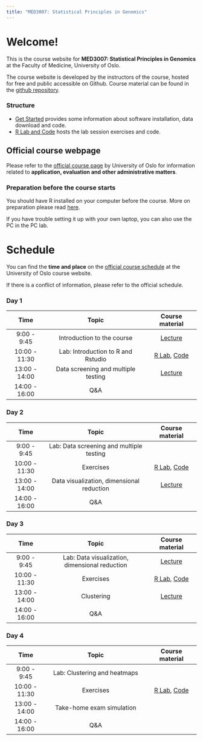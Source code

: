 ```yaml
---
title: "MED3007: Statistical Principles in Genomics"
---
```


# Welcome!

This is the course website for **MED3007: Statistical Principles in Genomics** at the Faculty of Medicine, University of Oslo. 

The course website is developed by the instructors of the course, hosted for free and public accessible on Github. Course material can be found in the [github repository](https://github.com/ocbe-uio/course_med3007).

### Structure

* [Get Started](https://ocbe-uio.github.io/course_med3007/get_started/get_started.html) provides some information about software installation, data download and code.
* [R Lab and Code](https://ocbe-uio.github.io/course_med3007/lab/overview.html) hosts the lab session exercises and code.


::: callout-note
## Official course webpage

Please refer to the [official course page](https://www.uio.no/studier/emner/medisin/med/MED3007/) by University of Oslo for information related to **application, evaluation and other administrative matters**.

:::

### Preparation before the course starts

You should have R installed on your computer before the course. More on preparation please read [here](https://ocbe-uio.github.io/course_med3007/get_started/get_started.html).

If you have trouble setting it up with your own laptop, you can also use the PC in the PC lab.


# Schedule

You can find the **time and place** on the [official course schedule](https://www.uio.no/studier/emner/medisin/med/MED3007/v24/timeplan/index.html) at the University of Oslo course website. 

If there is a conflict of information, please refer to the official schedule.

### Day 1

|     Time      |                 Topic                |  Course material  |
|:-------------:|:------------------------------------:|:-----------------:|
| 9:00 - 9:45   | Introduction to the course | [Lecture](lecture_notes/MED3007_Lecture0.pdf)                  |
| 10:00 - 11:30  | Lab: Introduction to R and Rstudio  | [R Lab](), [Code]() |
| 13:00 - 14:00  | Data screening and multiple testing   | [Lecture](lecture_notes/MED3007_Lecture1.pdf)  |
| 14:00 - 16:00  | Q&A | |



### Day 2

|     Time      |                 Topic                |  Course material  |
|:-------------:|:------------------------------------:|:-----------------:|
| 9:00 - 9:45   | Lab: Data screening and multiple testing  | |
| 10:00 - 11:30  | Exercises  | [R Lab](), [Code]()  |
| 13:00 - 14:00  | Data visualization, dimensional reduction | [Lecture]()   |
| 14:00 - 16:00  | Q&A | |



### Day 3

|     Time      |                 Topic                |  Course material  |
|:-------------:|:------------------------------------:|:-----------------:|
| 9:00 - 9:45   | Lab: Data visualization, dimensional reduction | [Lecture]()  |
| 10:00 - 11:30  | Exercises  |[R Lab](), [Code]()  |
| 13:00 - 14:00  | Clustering   |  [Lecture]()  |
| 14:00 - 16:00  | Q&A | |

### Day 4

|     Time      |                 Topic                |  Course material  |
|:-------------:|:------------------------------------:|:-----------------:|
| 9:00 - 9:45   | Lab: Clustering and heatmaps |   |
| 10:00 - 11:30  | Exercises  | [R Lab](), [Code]() |
| 13:00 - 14:00  | Take-home exam simulation   |  |
| 14:00 - 16:00  | Q&A | |



